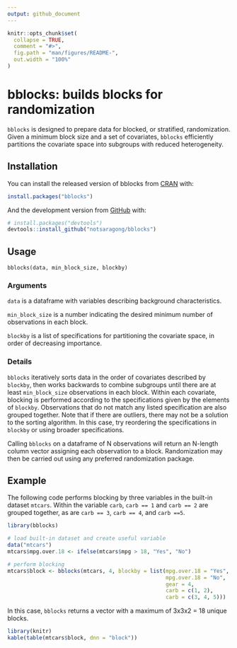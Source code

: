 ```yaml
---
output: github_document
---
```


<!-- README.md is generated from README.Rmd. Please edit that file -->

```r
knitr::opts_chunk$set(
  collapse = TRUE,
  comment = "#>",
  fig.path = "man/figures/README-",
  out.width = "100%"
)
```

# bblocks: builds blocks for randomization

`bblocks` is designed to prepare data for blocked, or stratified, randomization. Given a minimum block size and a set of covariates, `bblocks` efficiently partitions the covariate space into subgroups with reduced heterogeneity.

## Installation

You can install the released version of bblocks from [CRAN](https://CRAN.R-project.org) with:

``` r
install.packages("bblocks")
```

And the development version from [GitHub](https://github.com/) with:

``` r
# install.packages("devtools")
devtools::install_github("notsaragong/bblocks")
```

## Usage

```
bblocks(data, min_block_size, blockby)

```

### Arguments

  `data` is a dataframe with variables describing background characteristics.
   
  `min_block_size` is a number indicating the desired minimum number of observations in each block.
   
  `blockby` is a list of specifications for partitioning the covariate space, in order of decreasing importance.


### Details
`bblocks` iteratively sorts data in the order of covariates described by `blockby`, then works backwards to combine subgroups until there are at least `min_block_size` observations in each block. Within each covariate, blocking is performed according to the specifications given by the elements of `blockby`. Observations that do not match any listed specification are also grouped together. Note that if there are outliers, there may not be a solution to the sorting algorithm. In this case, try reordering the specifications in `blockby` or using broader specifications.

Calling `bblocks` on a dataframe of N observations will return an N-length column vector assigning each observation to a block. Randomization may then be carried out using any preferred randomization package.


## Example

The following code performs blocking by three variables in the built-in dataset `mtcars`. Within the variable `carb`, `carb == 1` and `carb == 2` are grouped together, as are `carb == 3`, `carb == 4`, and `carb ==5`.

```r
library(bblocks)

# load built-in dataset and create useful variable
data("mtcars")
mtcars$mpg.over.18 <- ifelse(mtcars$mpg > 18, "Yes", "No")

# perform blocking
mtcars$block <- bblocks(mtcars, 4, blockby = list(mpg.over.18 = "Yes",
                                                  mpg.over.18 = "No",
                                                  gear = 4,
                                                  carb = c(1, 2),
                                                  carb = c(3, 4, 5)))

```

In this case, `bblocks` returns a vector with a maximum of 3x3x2 = 18 unique blocks.

```r
library(knitr)
kable(table(mtcars$block, dnn = "block"))
```
